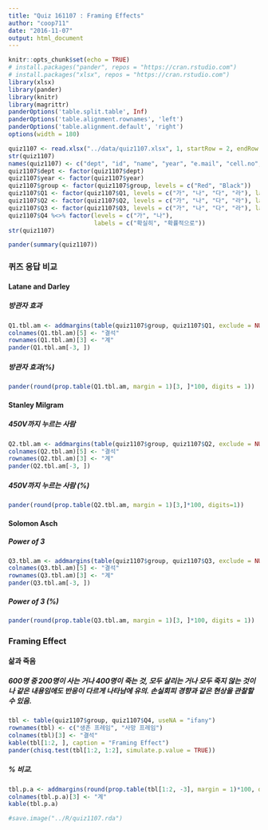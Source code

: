 ```yaml
---
title: "Quiz 161107 : Framing Effects"
author: "coop711"
date: "2016-11-07"
output: html_document
---
```


```r
knitr::opts_chunk$set(echo = TRUE)
# install.packages("pander", repos = "https://cran.rstudio.com")
# install.packages("xlsx", repos = "https://cran.rstudio.com")
library(xlsx)
library(pander)
library(knitr)
library(magrittr)
panderOptions('table.split.table', Inf)
panderOptions('table.alignment.rownames', 'left')
panderOptions('table.alignment.default', 'right')
options(width = 180)
```

```r
quiz1107 <- read.xlsx("../data/quiz1107.xlsx", 1, startRow = 2, endRow = 97, colIndex = c(3:7, 9:14), colClasses = c(rep("character", 11)), stringsAsFactors = FALSE)
str(quiz1107)
names(quiz1107) <- c("dept", "id", "name", "year", "e.mail", "cell.no", "Q1", "Q2", "Q3", "Q4", "group")
quiz1107$dept <- factor(quiz1107$dept)
quiz1107$year <- factor(quiz1107$year)
quiz1107$group <- factor(quiz1107$group, levels = c("Red", "Black"))
quiz1107$Q1 <- factor(quiz1107$Q1, levels = c("가", "나", "다", "라"), labels = c("열에 한명", "열에 세명", "열에 다섯명", "열에 여덟명"))
quiz1107$Q2 <- factor(quiz1107$Q2, levels = c("가", "나", "다", "라"), labels = c("15%", "25%", "45%", "65%"))
quiz1107$Q3 <- factor(quiz1107$Q3, levels = c("가", "나", "다", "라"), labels = c("1명", "2명", "3명", "4명"))
quiz1107$Q4 %<>% factor(levels = c("가", "나"),
                        labels = c("확실히", "확률적으로"))
str(quiz1107)
```

```r
pander(summary(quiz1107))
```

### 퀴즈 응답 비교

#### Latane and Darley

##### 방관자 효과

```r
Q1.tbl.am <- addmargins(table(quiz1107$group, quiz1107$Q1, exclude = NULL), margin = 1)
colnames(Q1.tbl.am)[5] <- "결석"
rownames(Q1.tbl.am)[3] <- "계"
pander(Q1.tbl.am[-3, ])
```

##### 방관자 효과(%)

```r
pander(round(prop.table(Q1.tbl.am, margin = 1)[3, ]*100, digits = 1))
```

#### Stanley Milgram

##### 450V까지 누르는 사람

```r
Q2.tbl.am <- addmargins(table(quiz1107$group, quiz1107$Q2, exclude = NULL), margin = 1)
colnames(Q2.tbl.am)[5] <- "결석"
rownames(Q2.tbl.am)[3] <- "계"
pander(Q2.tbl.am[-3, ])
```

##### 450V까지 누르는 사람 (%)

```r
pander(round(prop.table(Q2.tbl.am, margin = 1)[3,]*100, digits=1))
```

#### Solomon Asch

##### Power of 3

```r
Q3.tbl.am <- addmargins(table(quiz1107$group, quiz1107$Q3, exclude = NULL), margin = 1)
colnames(Q3.tbl.am)[5] <- "결석"
rownames(Q3.tbl.am)[3] <- "계"
pander(Q3.tbl.am[-3, ])
```

##### Power of 3 (%)

```r
pander(round(prop.table(Q3.tbl.am, margin = 1)[3, ]*100, digits = 1))
```

### Framing Effect

#### 삶과 죽음

##### 600명 중 200명이 사는 거나 400명이 죽는 것, 모두 살리는 거나 모두 죽지 않는 것이나 같은 내용임에도 반응이 다르게 나타남에 유의. 손실회피 경향과 같은 현상을 관찰할 수 있음.

```r
tbl <- table(quiz1107$group, quiz1107$Q4, useNA = "ifany")
rownames(tbl) <- c("생존 프레임", "사망 프레임")
colnames(tbl)[3] <- "결석"
kable(tbl[1:2, ], caption = "Framing Effect")
pander(chisq.test(tbl[1:2, 1:2], simulate.p.value = TRUE))
```

##### % 비교.  

```r
tbl.p.a <- addmargins(round(prop.table(tbl[1:2, -3], margin = 1)*100, digits = 1))[1:2, ]
colnames(tbl.p.a)[3] <- "계"
kable(tbl.p.a)
```

```r
#save.image("../R/quiz1107.rda")
```